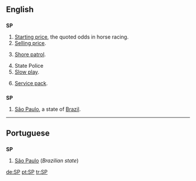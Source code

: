 {{see|sp}}
==English==

==={{initialism}}===
'''SP'''

# [[starting price|Starting price]], the quoted odds in horse racing.
# [[selling price|Selling price]].
# {{context|US|military|navy}} [[shore patrol|Shore patrol]].
# State Police
# [[slow play|Slow play]].
# {{computing}} [[Service pack|Service pack]].

==={{abbreviation}}===
'''SP'''
#[[São Paulo]], a state of [[Brazil]].
----

==Portuguese==

==={{initialism}}===
'''SP'''

# [[São Paulo]] (''Brazilian state'')

[[de:SP]]
[[pt:SP]]
[[tr:SP]]